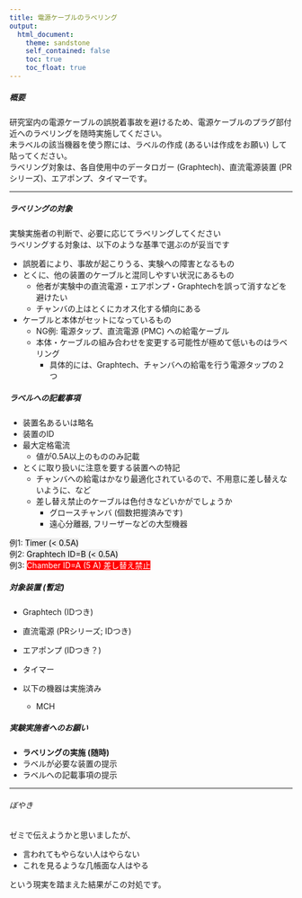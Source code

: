 ```yaml
---
title: 電源ケーブルのラベリング
output:
  html_document:
    theme: sandstone
    self_contained: false
    toc: true
    toc_float: true
---
```


##### 概要  

研究室内の電源ケーブルの誤脱着事故を避けるため、電源ケーブルのプラグ部付近へのラベリングを随時実施してください。  
未ラベルの該当機器を使う際には、ラベルの作成 (あるいは作成をお願い) して貼ってください。  
ラベリング対象は、各自使用中のデータロガー (Graphtech)、直流電源装置 (PRシリーズ)、エアポンプ、タイマーです。  

------------

##### ラベリングの対象  

実験実施者の判断で、必要に応じてラベリングしてください  
ラベリングする対象は、以下のような基準で選ぶのが妥当です  

* 誤脱着により、事故が起こりうる、実験への障害となるもの  
* とくに、他の装置のケーブルと混同しやすい状況にあるもの  
    * 他者が実験中の直流電源・エアポンプ・Graphtechを誤って消すなどを避けたい  
    * チャンバの上はとくにカオス化する傾向にある  
* ケーブルと本体がセットになっているもの  
    * NG例: 電源タップ、直流電源 (PMC) への給電ケーブル  
    * 本体・ケーブルの組み合わせを変更する可能性が極めて低いものはラベリング  
        * 具体的には、Graphtech、チャンバへの給電を行う電源タップの２つ  

##### ラベルへの記載事項  


* 装置名あるいは略名  
* 装置のID  
* 最大定格電流  
    * 値が0.5A以上のもののみ記載  
* とくに取り扱いに注意を要する装置への特記  
    * チャンバへの給電はかなり最適化されているので、不用意に差し替えないように、など  
    * 差し替え禁止のケーブルは色付きなどいかがでしょうか  
        * グロースチャンバ (個数把握済みです)  
        * 遠心分離器, フリーザーなどの大型機器  

例1: <span style="background:#EEEEEE; color:black;">Timer (< 0.5A)</span>  
例2: <span style="background:#EEEEEE; color:black;">Graphtech ID=B (< 0.5A)</span>  
例3: <span style="background:red; color:white;">Chamber ID=A (5 A) 差し替え禁止</span>  


##### 対象装置 (暫定)  

* Graphtech (IDつき)
* 直流電源 (PRシリーズ; IDつき)  
* エアポンプ (IDつき？)  
* タイマー  

* 以下の機器は実施済み  
    * MCH  


##### 実験実施者へのお願い  

* <b>ラベリングの実施 (随時)</b>
* ラベルが必要な装置の提示  
* ラベルへの記載事項の提示  

-----

###### ぼやき

ゼミで伝えようかと思いましたが、

* 言われてもやらない人はやらない  
* これを見るような几帳面な人はやる  

という現実を踏まえた結果がこの対処です。  